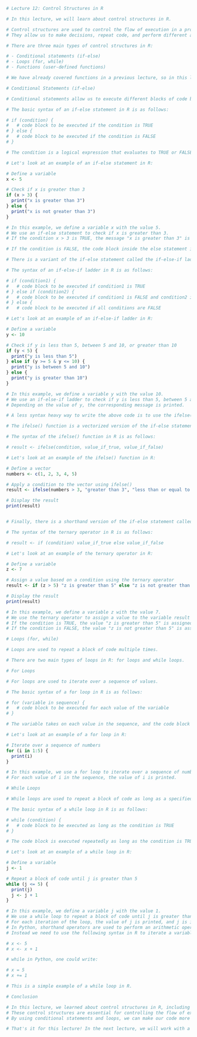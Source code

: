 
```r
# Lecture 12: Control Structures in R

# In this lecture, we will learn about control structures in R.

# Control structures are used to control the flow of execution in a program.
# They allow us to make decisions, repeat code, and perform different actions based on conditions.

# There are three main types of control structures in R:

# - Conditional statements (if-else)
# - Loops (for, while)
# - Functions (user-defined functions)

# We have already covered functions in a previous lecture, so in this lecture, we will focus on conditional statements and loops.

# Conditional Statements (if-else)

# Conditional statements allow us to execute different blocks of code based on specified conditions.

# The basic syntax of an if-else statement in R is as follows:

# if (condition) {
#   # code block to be executed if the condition is TRUE
# } else {
#   # code block to be executed if the condition is FALSE
# }

# The condition is a logical expression that evaluates to TRUE or FALSE.

# Let's look at an example of an if-else statement in R:

# Define a variable
x <- 5

# Check if x is greater than 3
if (x > 3) {
  print("x is greater than 3")
} else {
  print("x is not greater than 3")
}

# In this example, we define a variable x with the value 5.
# We use an if-else statement to check if x is greater than 3.
# If the condition x > 3 is TRUE, the message "x is greater than 3" is printed.

# If the condition is FALSE, the code block inside the else statement is executed, and the message "x is not greater than 3" is printed.

# There is a variant of the if-else statement called the if-else-if ladder, which allows us to test multiple conditions in sequence.

# The syntax of an if-else-if ladder in R is as follows:

# if (condition1) {
#   # code block to be executed if condition1 is TRUE
# } else if (condition2) {
#   # code block to be executed if condition1 is FALSE and condition2 is TRUE
# } else {
#   # code block to be executed if all conditions are FALSE

# Let's look at an example of an if-else-if ladder in R:

# Define a variable
y <- 10

# Check if y is less than 5, between 5 and 10, or greater than 10
if (y < 5) {
  print("y is less than 5")
} else if (y >= 5 & y <= 10) {
  print("y is between 5 and 10")
} else {
  print("y is greater than 10")
}

# In this example, we define a variable y with the value 10.
# We use an if-else-if ladder to check if y is less than 5, between 5 and 10, or greater than 10.
# Depending on the value of y, the corresponding message is printed.

# A less syntax heavy way to write the above code is to use the ifelse() function.

# The ifelse() function is a vectorized version of the if-else statement that can be used to apply conditions to entire vectors.

# The syntax of the ifelse() function in R is as follows:

# result <- ifelse(condition, value_if_true, value_if_false)

# Let's look at an example of the ifelse() function in R:

# Define a vector
numbers <- c(1, 2, 3, 4, 5)

# Apply a condition to the vector using ifelse()
result <- ifelse(numbers > 3, "greater than 3", "less than or equal to 3")

# Display the result
print(result)


# Finally, there is a shorthand version of the if-else statement called the ternary operator, which is useful for simple conditional assignments.

# The syntax of the ternary operator in R is as follows:

# result <- if (condition) value_if_true else value_if_false

# Let's look at an example of the ternary operator in R:

# Define a variable
z <- 7

# Assign a value based on a condition using the ternary operator
result <- if (z > 5) "z is greater than 5" else "z is not greater than 5"

# Display the result
print(result)

# In this example, we define a variable z with the value 7. 
# We use the ternary operator to assign a value to the variable result based on the condition z > 5.
# If the condition is TRUE, the value "z is greater than 5" is assigned to result.
# If the condition is FALSE, the value "z is not greater than 5" is assigned to result.

# Loops (for, while)

# Loops are used to repeat a block of code multiple times.

# There are two main types of loops in R: for loops and while loops.

# For Loops

# For loops are used to iterate over a sequence of values.

# The basic syntax of a for loop in R is as follows:

# for (variable in sequence) {
#   # code block to be executed for each value of the variable
# }

# The variable takes on each value in the sequence, and the code block is executed for each value.

# Let's look at an example of a for loop in R:

# Iterate over a sequence of numbers
for (i in 1:5) {
  print(i)
}

# In this example, we use a for loop to iterate over a sequence of numbers from 1 to 5.
# For each value of i in the sequence, the value of i is printed.

# While Loops

# While loops are used to repeat a block of code as long as a specified condition is TRUE.

# The basic syntax of a while loop in R is as follows:

# while (condition) {
#   # code block to be executed as long as the condition is TRUE
# }

# The code block is executed repeatedly as long as the condition is TRUE.

# Let's look at an example of a while loop in R:

# Define a variable
j <- 1

# Repeat a block of code until j is greater than 5
while (j <= 5) {
  print(j)
  j <- j + 1
}

# In this example, we define a variable j with the value 1.
# We use a while loop to repeat a block of code until j is greater than 5.
# For each iteration of the loop, the value of j is printed, and j is incremented by 1.
# In Python, shorthand operators are used to perform an arithmetic operation and update a variable in a single step.
# Instead we need to use the following syntax in R to iterate a variable and update it:

# x <- 5
# x <- x + 1

# while in Python, one could write:

# x = 5
# x += 1

# This is a simple example of a while loop in R.

# Conclusion

# In this lecture, we learned about control structures in R, including conditional statements (if-else), for loops, and while loops.
# These control structures are essential for controlling the flow of execution in a program and performing different actions based on conditions.
# By using conditional statements and loops, we can make our code more flexible and powerful, allowing us to solve a wide range of problems in R.

# That's it for this lecture! In the next lecture, we will work with a real-world dataset and apply what we have learned so far in R.
```

